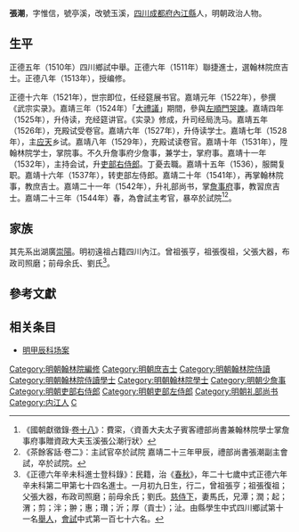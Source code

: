 {{明清人物信息框
| 姓名 = 張潮
| 原名 =
| 圖片名稱= 
| 圖片大小 =
| 圖片說明 = 
| 最高職務 = 資善大夫太子賓客禮部尚書兼翰林院學士掌詹事府事
| 國家 = 大明 
| 爵位 =
| 籍貫 = [[四川|四川]][[成都府|成都府]][[內江縣|內江縣]]
| 族裔 = 
| 字號 = 字惟信，號亭溪，改號玉溪
| 諡號 =
| 出生日期 = 成化二十一年（1485年）
| 出生地點 =
| 逝世日期 = 嘉靖二十三年（1544年）
| 逝世地點 =
| 墓葬 =
| 配偶 = 馬氏
| 親屬 = 
| 出身 =
* 正德六年辛未科進士出身
| 經歷 =
| 著作 =  
}}
'''張潮'''{{BD|1485年||1544年||Zhang張}}，字惟信，號亭溪，改號玉溪，[[四川|四川]][[成都府|成都府]][[內江縣|內江縣]]人，明朝政治人物。

==生平==
正德五年（1510年）四川鄉試中舉。正德六年（1511年）聯捷進士，選翰林院庶吉士。正德八年（1513年），授编修。

正德十六年（1521年），世宗即位，任经筵展书官。嘉靖元年（1522年），參撰《武宗实录》。嘉靖三年（1524年）「[[大禮議|大禮議]]」期間，參與[[左順門事件|左順門哭諫]]。嘉靖四年（1525年），升侍读，充经筵讲官。《实录》修成，升司经局洗马。嘉靖五年（1526年），充殿试受卷官。嘉靖六年（1527年），升侍读学士。嘉靖七年（1528年），主[[应天|应天]]乡试。嘉靖八年（1529年），充殿试读卷官。嘉靖十年（1531年），陞翰林院学士，掌院事。不久升詹事府少詹事，兼学士，掌府事。嘉靖十一年（1532年），主持会试，升[[吏部右侍郎|吏部右侍郎]]。丁憂去職。嘉靖十五年（1536），服闕复职。嘉靖十六年（1537年），转吏部左侍郎。嘉靖二十年（1541年），再掌翰林院事，教庶吉士。嘉靖二十一年（1542年），升礼部尚书，掌[[詹事府|詹事府]]事，教習庶吉士。嘉靖二十三年（1544年）春，為會試主考官，暴卒於試院<ref>《國朝獻徵錄·[[s:國朝獻徵錄/卷之十八|卷十八]]》：費寀，〈資善大夫太子賓客禮部尚書兼翰林院學士掌詹事府事贈資政大夫玉溪張公潮行狀〉</ref><ref>《茶餘客話·卷二》：主試官卒於試院 嘉靖二十三年甲辰，禮部尚書張潮副主會試，卒於試院。</ref>。

==家族==
其先系出湖廣[[崇陽|崇陽]]。明初遠祖占籍四川內江。曾祖張亨，祖張復祖，父張大器，布政司照磨；前母余氏、劉氏<ref>《正德六年辛未科進士登科錄》：民籍，治《[[春秋|春秋]]》，年二十七歲中式正德六年辛未科第二甲第七十四名進士。一月初九日生，行二，曾祖張亨；祖張復祖；父張大器，布政司照磨；前母余氏；劉氏。[[慈侍下|慈侍下]]，妻馬氏，兄潭；潤；起；渭；剪；泮；翀；惠；瓚；沂；厚（貢士）；沚。由縣學生中式四川鄉試第十一名[[舉人|舉人]]，[[會試|會試]]中式第一百七十六名。</ref>。

==參考文獻==
{{reflist}}

==相关条目==
*[[明甲辰科场案|明甲辰科场案]]

{{正德六年辛未科殿试金榜}}
{{左順門事件}}
{{规范控制}}
{{DEFAULTSORT:Zhang张}}
[[Category:明朝翰林院編修|Category:明朝翰林院編修]]
[[Category:明朝庶吉士|Category:明朝庶吉士]]
[[Category:明朝翰林院侍讀|Category:明朝翰林院侍讀]]
[[Category:明朝翰林院侍讀學士|Category:明朝翰林院侍讀學士]]
[[Category:明朝翰林院學士|Category:明朝翰林院學士]]
[[Category:明朝少詹事|Category:明朝少詹事]]
[[Category:明朝吏部右侍郎|Category:明朝吏部右侍郎]]
[[Category:明朝吏部左侍郎|Category:明朝吏部左侍郎]]
[[Category:明朝礼部尚书|Category:明朝礼部尚书]]
[[Category:内江人|Category:内江人]]
[[Category:张姓|C]]